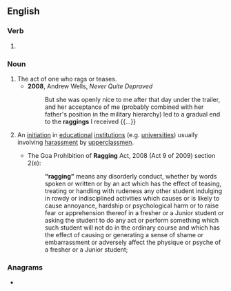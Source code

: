 ==English==
{{wikipedia}}

===Verb===
{{head|en|verb form}}

# {{present participle of|rag|lang=en|nocat=1}}

===Noun===
{{en-noun}}

# The act of one who rags or teases.
#* '''2008''', Andrew Wells, ''Never Quite Depraved''
#*: But she was openly nice to me after that day under the trailer, and her acceptance of me (probably combined with her father's position in the military hierarchy) led to a gradual end to the '''raggings''' I received {{...}}
# {{lb|en|South Asia}} An [[initiation]] in [[educational]] [[institutions]] (e.g. [[university|universities]]) usually involving [[harassment]] by [[upperclassmen]].
#: {{syn|en|hazing}} {{q|US}}
#*The Goa Prohibition of '''Ragging''' Act, 2008 (Act 9 of 2009) section 2(e):
#*:'''“ragging”''' means any disorderly conduct, whether by words spoken or written or by an act which has the effect of teasing, treating or handling with rudeness any other student indulging in rowdy or indisciplined activities which causes or is likely to cause annoyance, hardship or psychological harm or to raise fear or apprehension thereof in a fresher or a Junior student or asking the student to do any act or perform something which such student will not do in the ordinary course and which has the effect of causing or generating a sense of shame or embarrassment or adversely affect the physique or psyche of a fresher or a Junior student;

===Anagrams===
* {{anagrams|en|a=aggginr|ring gag}}